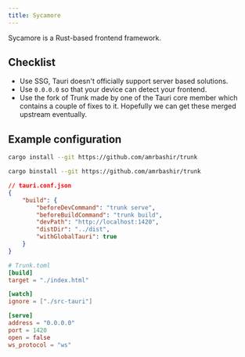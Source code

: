```yaml
---
title: Sycamore
---
```



Sycamore is a Rust-based frontend framework.

## Checklist

- Use SSG, Tauri doesn't officially support server based solutions.
- Use `0.0.0.0` so that your device can detect your frontend.
- Use the fork of Trunk made by one of the Tauri core member which contains a couple of fixes to it. Hopefully we can get these merged upstream eventually.

## Example configuration

<Tabs>
<TabItem label="Cargo">

```sh
cargo install --git https://github.com/amrbashir/trunk
```

</TabItem>
<TabItem label="Binstall">

```sh
cargo binstall --git https://github.com/amrbashir/trunk
```

</TabItem>
</Tabs>

```json
// tauri.conf.json
{
	"build": {
		"beforeDevCommand": "trunk serve",
		"beforeBuildCommand": "trunk build",
		"devPath": "http://localhost:1420",
		"distDir": "../dist",
		"withGlobalTauri": true
	}
}
```

```toml
# Trunk.toml
[build]
target = "./index.html"

[watch]
ignore = ["./src-tauri"]

[serve]
address = "0.0.0.0"
port = 1420
open = false
ws_protocol = "ws"
```
